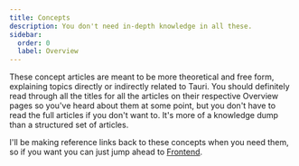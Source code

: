 ```yaml
---
title: Concepts
description: You don't need in-depth knowledge in all these.
sidebar:
  order: 0
  label: Overview
---
```



<SimonSays>
These concept articles are meant to be more theoretical and free form, explaining topics directly or indirectly related to Tauri. You should definitely read through all the titles for all the articles on their respective Overview pages so you've heard about them at some point, but you don't have to read the full articles if you don't want to. It's more of a knowledge dump than a structured set of articles.

I'll be making reference links back to these concepts when you need them, so if you want you can just jump ahead to [Frontend](/frontend).
</SimonSays>
